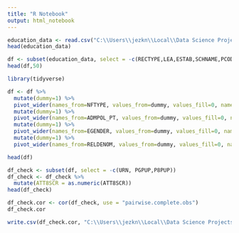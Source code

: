 ---
title: "R Notebook"
output: html_notebook
---



```{r}
education_data <- read.csv("C:\\Users\\jezkn\\Local\\Data Science Projects\\School Data\\2023-2024\\Data\\output.csv")
head(education_data)
```

```{r}
df <- subset(education_data, select = -c(RECTYPE,LEA,ESTAB,SCHNAME,PCODE,PCON_CODE,PCON_NAME,FEEDER,oa21cd,LSOA_code,MSOA_code,ladcd))
head(df,50)
```
```{r}
library(tidyverse)

df <- df %>%
  mutate(dummy=1) %>%
  pivot_wider(names_from=NFTYPE, values_from=dummy, values_fill=0, names_prefix = "SCHOOL_TYPE_") %>%
  mutate(dummy=1) %>%
  pivot_wider(names_from=ADMPOL_PT, values_from=dummy, values_fill=0, names_prefix = "ADMISSIONS_POLICY_") %>%
  mutate(dummy=1) %>%
  pivot_wider(names_from=EGENDER, values_from=dummy, values_fill=0, names_prefix = "SCHOOL_GENDER_") %>%
  mutate(dummy=1) %>%
  pivot_wider(names_from=RELDENOM, values_from=dummy, values_fill=0, names_prefix = "SCHOOL_RELIGION_")

head(df)
```
```{r}
df_check <- subset(df, select = -c(URN, PGPUP,P8PUP))
df_check <- df_check %>%
  mutate(ATT8SCR = as.numeric(ATT8SCR))
head(df_check)

df_check.cor <- cor(df_check, use = "pairwise.complete.obs")
df_check.cor
```
```{r}
write.csv(df_check.cor, "C:\\Users\\jezkn\\Local\\Data Science Projects\\School Data\\2023-2024\\Data\\correlation_matrix.csv", row.names = TRUE)
```

